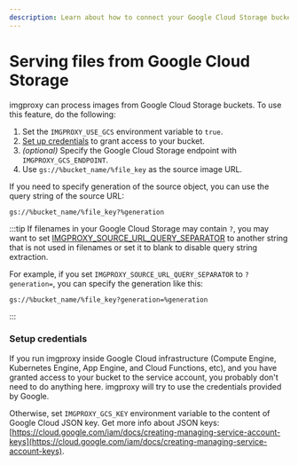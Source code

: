 ```yaml
---
description: Learn about how to connect your Google Cloud Storage buckets to imgproxy
---
```


# Serving files from Google Cloud Storage

imgproxy can process images from Google Cloud Storage buckets. To use this feature, do the following:

1. Set the `IMGPROXY_USE_GCS` environment variable to `true`.
2. [Set up credentials](#setup-credentials) to grant access to your bucket.
3. _(optional)_ Specify the Google Cloud Storage endpoint with `IMGPROXY_GCS_ENDPOINT`.
4. Use `gs://%bucket_name/%file_key` as the source image URL.

If you need to specify generation of the source object, you can use the query string of the source URL:

```
gs://%bucket_name/%file_key?%generation
```

:::tip
If filenames in your Google Cloud Storage may contain `?`, you may want to set [IMGPROXY_SOURCE_URL_QUERY_SEPARATOR](../configuration/options.mdx#IMGPROXY_SOURCE_URL_QUERY_SEPARATOR) to another string that is not used in filenames or set it to blank to disable query string extraction.

For example, if you set `IMGPROXY_SOURCE_URL_QUERY_SEPARATOR` to `?generation=`, you can specify the generation like this:

```
gs://%bucket_name/%file_key?generation=%generation
```
:::

### Setup credentials

If you run imgproxy inside Google Cloud infrastructure (Compute Engine, Kubernetes Engine, App Engine, and Cloud Functions, etc), and you have granted access to your bucket to the service account, you probably don't need to do anything here. imgproxy will try to use the credentials provided by Google.

Otherwise, set `IMGPROXY_GCS_KEY` environment variable to the content of Google Cloud JSON key. Get more info about JSON keys: [https://cloud.google.com/iam/docs/creating-managing-service-account-keys](https://cloud.google.com/iam/docs/creating-managing-service-account-keys).
